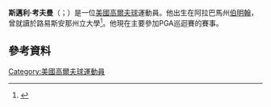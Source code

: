 {{expand|time=2015-11-22T03:05:30+00:00}}
'''斯邁利·考夫曼'''（{{lang-en|Smylie Kaufman}}；{{bd|1991年|11月30日}}）是一位[[美國|美國]][[高爾夫球|高爾夫球]]運動員。他出生在阿拉巴馬州[[伯明罕_(阿拉巴馬州)|伯明翰]]，曾就讀於路易斯安那州立大學<ref>{{cite web |url=http://www.lsusports.net/ViewArticle.dbml?SPSID=27875&SPID=2175&ATCLID=204959692&DB_OEM_ID=5200 |title=Smylie Kaufman Bio |publisher=LSU Sports |accessdate=May 7, 2015 |archive-url=https://web.archive.org/web/20151128064020/http://www.lsusports.net/ViewArticle.dbml?SPSID=27875&SPID=2175&ATCLID=204959692&DB_OEM_ID=5200 |archive-date=2015-11-28 |dead-url=yes }}</ref>。他現在主要參加PGA巡迴賽的賽事。
==參考資料==
{{Reflist}}
[[Category:美國高爾夫球運動員|Category:美國高爾夫球運動員]]